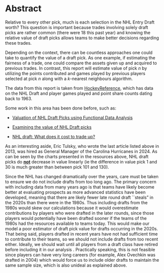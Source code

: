 # Abstract

Relative to every other pick, much is each selection in the NHL Entry Draft worth? This question is important because trades involving solely draft picks are rather common (there were 18 this past year) and knowing the relative value of draft picks allows teams to make better decisions regarding these trades.

Depending on the context, there can be countless approaches one could take to quantify the value of a draft pick. As one example, if estimating the fairness of a trade, one could compare the assets given up and acquired to previous trades. In contrast, this report will estimate value of pick $n$ by utilizing the points contributed and games played by previous players selected at pick $n$ along with a $k$-nearest neighbours algorithm.

The data from this report is taken from [HockeyReference](https://www.hockey-reference.com/draft/), which has data on the NHL Draft and player games played and point share counts dating back to 1963.

Some work in this area has been done before, such as:

-   [Valuation of NHL Draft Picks using Functional Data Analysis](https://summit.sfu.ca/_flysystem/fedora/2023-02/etd22223.pdf)

-   [Examining the value of NHL Draft picks](https://soundofhockey.com/2022/06/06/examining-the-value-of-nhl-draft-picks/amp/)

-   [NHL draft: What does it cost to trade up?](https://www.broadstreethockey.com/post/nhl-draft-pick-value-trading-up/)

As an interesting aside, Eric Tulsky, who wrote the last article listed above in 2013, was hired as General Manager of the Carolina Hurricanes in 2024. As can be seen by the charts presented in the resources above, NHL draft picks do [**not**]{.underline} decrease in value linearly (ie the difference in value pick 1 and 30 is much greater than between pick 101 and 130).

Since the NHL has changed dramatically over the years, care must be taken to ensure we do not include drafts from too long ago. The primary concern with including data from many years ago is that teams have likely become better at evaluating prospects as more advanced statistics have been developed, meaning that there are likely fewer late round draft \`\`steals" in the 2020s than there were in the 1980s. Thus including drafts from the 1980s would skew our calculations because it would overestimate contributions by players who were drafted in the later rounds, since those players would potentially have been drafted sooner if the teams of the 1980s had the resources available to teams today. This would make our model a poor estimator of draft pick value for drafts occurring in the 2020s. That being said, players drafted in recent years have not had sufficient time to contribute to their teams, so we should not include drafts from too recent either. Ideally, we should wait until all players from a draft class have retired before including it in our analysis . Practically speaking, this is not feasible since players can have very long careers (for example, Alex Ovechkin was drafted in 2004) which would force us to include older drafts to maintain the same sample size, which is also unideal as explained above.
